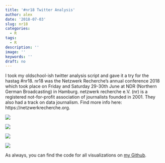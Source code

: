 ```yaml
---
title: '#nr18 Twitter Analysis'
author: alex
date: '2018-07-03'
slug: nr18
categories:
  - R
tags:
  - R
description: ''
image: ''
keywords: ''
draft: no
---
```


I took my oldschool-ish twitter analysis script and gave it a try for the hastag #nr18. nr18 was the Netzwerk Recherche’s annual conference 2018 which took place on Friday and Saturday 29-30th June at NDR (Northern German Broadcasting) in Hamburg. netzwerk recherche e.V. (nr) is a registered not-for-profit association of journalists founded in 2001. They also had a track on data journalism. Find more info here: https://netzwerkrecherche.org.

![](/post/2018-07-03-nr18-twitter-analysis_files/people.png)

![](/post/2018-07-03-nr18-twitter-analysis_files/word.png)

![](/post/2018-07-03-nr18-twitter-analysis_files/hash.png)

![](/post/2018-07-03-nr18-twitter-analysis_files/time.png)

As always, you can find the code for all visualizations on <a href="https://github.com/kruse-alex/nr18_twitter_analysis">my Github</a>.
